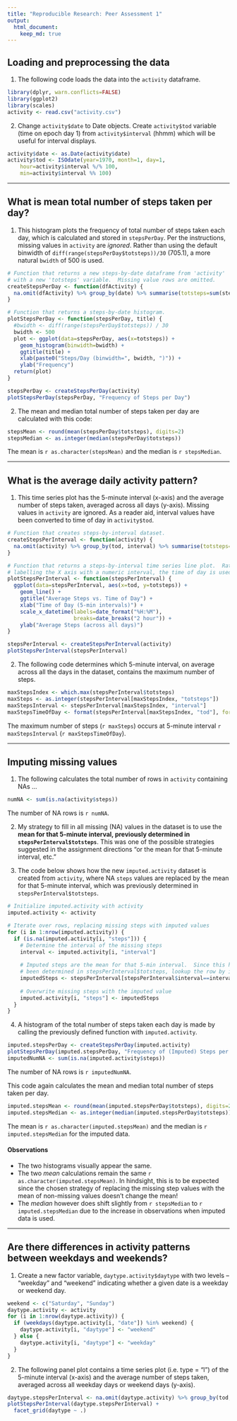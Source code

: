 ```yaml
---
title: "Reproducible Research: Peer Assessment 1"
output: 
  html_document:
    keep_md: true
---
```



## Loading and preprocessing the data
1. The following code loads the data into the `activity` dataframe.
```r
library(dplyr, warn.conflicts=FALSE)
library(ggplot2)
library(scales)
activity <- read.csv("activity.csv")
```

2. Change `activity$date` to Date objects.  Create `activity$tod` variable (time on epoch day 1) from `activity$interval` (hhmm) which will be useful for interval displays.
```r
activity$date <- as.Date(activity$date)
activity$tod <- ISOdate(year=1970, month=1, day=1,
    hour=activity$interval %/% 100,
    min=activity$interval %% 100)
```

-------------------------------------------------------------------------------

## What is mean total number of steps taken per day?
1. This histogram plots the frequency of total number of steps taken each day, which is calculated and stored in `stepsPerDay`.  Per the instructions, missing values in `activity` are *ignored*.  Rather than using the default binwidth of `diff(range(stepsPerDay$totsteps))/30` (705.1), a more natural `bwidth` of 500 is used.
```r
# Function that returns a new steps-by-date dataframe from 'activity'
# with a new 'totsteps' variable.  Missing value rows are omitted.
createStepsPerDay <- function(dfActivity) {
  na.omit(dfActivity) %>% group_by(date) %>% summarise(totsteps=sum(steps))
}

# Function that returns a steps-by-date histogram.
plotStepsPerDay <- function(stepsPerDay, title) {
  #bwidth <- diff(range(stepsPerDay$totsteps)) / 30
  bwidth <- 500
  plot <- ggplot(data=stepsPerDay, aes(x=totsteps)) +
    geom_histogram(binwidth=bwidth) +
    ggtitle(title) +
    xlab(paste0("Steps/Day (binwidth=", bwidth, ")")) +
    ylab("Frequency")
  return(plot)
}
```
```r
stepsPerDay <- createStepsPerDay(activity)
plotStepsPerDay(stepsPerDay, "Frequency of Steps per Day")
```

2. The mean and median total number of steps taken per day are calculated with this code:
```r
stepsMean <- round(mean(stepsPerDay$totsteps), digits=2)
stepsMedian <- as.integer(median(stepsPerDay$totsteps))
```
The mean is ``r as.character(stepsMean)`` and the median is ``r stepsMedian``.

-------------------------------------------------------------------------------

## What is the average daily activity pattern?
1. This time series plot has the 5-minute interval (x-axis) and the average number of steps taken, averaged across all days (y-axis).  Missing values in `activity` are ignored.  As a reader aid, interval values have been converted to time of day in `activity$tod`.
```r
# Function that creates steps-by-interval dataset.
createStepsPerInterval <- function(activity) {
  na.omit(activity) %>% group_by(tod, interval) %>% summarise(totsteps=mean(steps))
}

# Function that returns a steps-by-interval time series line plot.  Rather than
# labelling the X axis with a numeric interval, the time of day is used.
plotStepsPerInterval <- function(stepsPerInterval) {
  ggplot(data=stepsPerInterval, aes(x=tod, y=totsteps)) +
    geom_line() +
    ggtitle("Average Steps vs. Time of Day") +
    xlab("Time of Day (5-min intervals)") +
    scale_x_datetime(labels=date_format("%H:%M"),
                     breaks=date_breaks("2 hour")) +
    ylab("Average Steps (across all days)")
}
```
```r
stepsPerInterval <- createStepsPerInterval(activity)
plotStepsPerInterval(stepsPerInterval)
```


2. The following code determines which 5-minute interval, on average across all the days in the dataset, contains the maximum number of steps.
```r
maxStepsIndex <- which.max(stepsPerInterval$totsteps)
maxSteps <- as.integer(stepsPerInterval[maxStepsIndex, "totsteps"])
maxStepsInterval <- stepsPerInterval[maxStepsIndex, "interval"]
maxStepsTimeOfDay <- format(stepsPerInterval[maxStepsIndex, "tod"], format="%H:%M")
```
The maximum number of steps (`r maxSteps`) occurs at 5-minute interval ``r maxStepsInterval`` (`r maxStepsTimeOfDay`).

-------------------------------------------------------------------------------

## Imputing missing values
1. The following calculates the total number of rows in `activity` containing NAs ...
```r
numNA <- sum(is.na(activity$steps))
```
The number of NA rows is ``r numNA``.

2. My strategy to fill in all missing (NA) values in the dataset is to use the **mean for that 5-minute interval, previously determined in `stepsPerInterval$totsteps`**.  This was one of the possible strategies suggested in the assignment directions "or the mean for that 5-minute interval, etc."

3. The code below shows how the new `imputed.activity` dataset is created from `activity`, where NA `steps` values are replaced by the mean for that 5-minute interval, which was previously determined in `stepsPerInterval$totsteps`.
```r
# Initialize imputed.activity with activity
imputed.activity <- activity

# Iterate over rows, replacing missing steps with imputed values
for (i in 1:nrow(imputed.activity)) {
  if (is.na(imputed.activity[i, "steps"])) {
    # Determine the interval of the missing steps
    interval <- imputed.activity[i, "interval"]
    
    # Imputed steps are the mean for that 5-min interval.  Since this has already
    # been determined in stepsPerInterval$totsteps, lookup the row by interval.
    imputedSteps <- stepsPerInterval[stepsPerInterval$interval==interval, "totsteps"]
    
    # Overwrite missing steps with the imputed value
    imputed.activity[i, "steps"] <- imputedSteps
  }
}
```

4. A histogram of the total number of steps taken each day is made by calling the previously defined function with `imputed.activity`.
```r
imputed.stepsPerDay <- createStepsPerDay(imputed.activity)
plotStepsPerDay(imputed.stepsPerDay, "Frequency of (Imputed) Steps per Day")
imputedNumNA <- sum(is.na(imputed.activity$steps))
```
The number of NA rows is ``r imputedNumNA``.

This code again calculates the mean and median total number of steps taken per day.
```r
imputed.stepsMean <- round(mean(imputed.stepsPerDay$totsteps), digits=2)
imputed.stepsMedian <- as.integer(median(imputed.stepsPerDay$totsteps))
```
The mean is ``r as.character(imputed.stepsMean)`` and the median is ``r imputed.stepsMedian`` for the imputed data.

#### Observations
- The two histograms visually appear the same.
- The two *mean* calculations remain the same ``r as.character(imputed.stepsMean)``.  In hindsight, this is to be expected since the chosen strategy of replacing the missing step values with the mean of non-missing values doesn't change the mean!
- The *median* however does shift slightly from ``r stepsMedian`` to ``r imputed.stepsMedian`` due to the increase in observations when imputed data is used.

-------------------------------------------------------------------------------

## Are there differences in activity patterns between weekdays and weekends?

1. Create a new factor variable, `daytype.activity$daytype` with two levels – “weekday” and “weekend” indicating whether a given date is a weekday or weekend day.
```r
weekend <- c("Saturday", "Sunday")
daytype.activity <- activity
for (i in 1:nrow(daytype.activity)) {
  if (weekdays(daytype.activity[i, "date"]) %in% weekend) {
    daytype.activity[i, "daytype"] <- "weekend"
  } else {
    daytype.activity[i, "daytype"] <- "weekday"    
  }
}
```

2. The following panel plot contains a time series plot (i.e. type = "l") of the 5-minute interval (x-axis) and the average number of steps taken, averaged across all weekday days or weekend days (y-axis).
```r
daytype.stepsPerInterval <- na.omit(daytype.activity) %>% group_by(tod, daytype) %>% summarise(totsteps=mean(steps))
plotStepsPerInterval(daytype.stepsPerInterval) +
  facet_grid(daytype ~ .)
```
